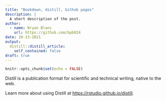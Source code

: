 ```yaml
---
title: "Bookdown, distill, Github pages"
description: |
  A short description of the post.
author:
  - name: Bryan Blanc
    url: https://github.com/bpb824
date: 10-13-2021
output:
  distill::distill_article:
    self_contained: false
draft: true
---
```



```r
knitr::opts_chunk$set(echo = FALSE)
```

Distill is a publication format for scientific and technical writing, native to the web.

Learn more about using Distill at <https://rstudio.github.io/distill>.


